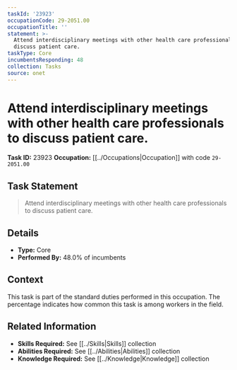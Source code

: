 ```yaml
---
taskId: '23923'
occupationCode: 29-2051.00
occupationTitle: ''
statement: >-
  Attend interdisciplinary meetings with other health care professionals to
  discuss patient care.
taskType: Core
incumbentsResponding: 48
collection: Tasks
source: onet
---
```

# Attend interdisciplinary meetings with other health care professionals to discuss patient care.

**Task ID:** 23923
**Occupation:** [[../Occupations|Occupation]] with code `29-2051.00`

## Task Statement

> Attend interdisciplinary meetings with other health care professionals to discuss patient care.

## Details

- **Type:** Core
- **Performed By:** 48.0% of incumbents

## Context

This task is part of the standard duties performed in this occupation. The percentage indicates how common this task is among workers in the field.

## Related Information

- **Skills Required:** See [[../Skills|Skills]] collection
- **Abilities Required:** See [[../Abilities|Abilities]] collection
- **Knowledge Required:** See [[../Knowledge|Knowledge]] collection
